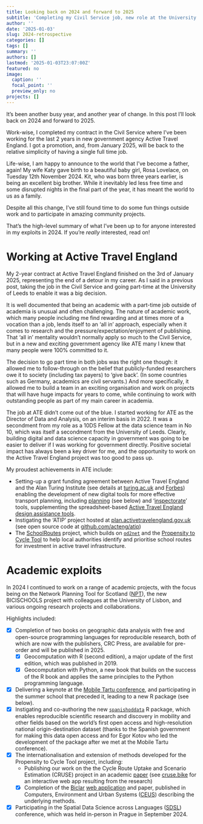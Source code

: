 ```yaml
---
title: Looking back on 2024 and forward to 2025
subtitle: 'Completing my Civil Service job, new role at the University of Leeds and family updates'
author: ''
date: '2025-01-03'
slug: 2024-retrospective
categories: []
tags: []
summary: ''
authors: []
lastmod: '2025-01-03T23:07:00Z'
featured: no
image:
  caption: ''
  focal_point: ''
  preview_only: no
projects: []
---
```


It's been another busy year, and another year of change.
In this post I'll look back on 2024 and forward to 2025.

Work-wise, I completed my contract in the Civil Service where I've been working for the last 2 years in new government agency Active Travel England.
I got a promotion, and, from January 2025, will be back to the relative simplicity of having a single full time job.

Life-wise, I am happy to announce to the world that I've become a father, again!
My wife Katy gave birth to a beautiful baby girl, Rosa Lovelace, on Tuesday 12th November 2024.
Kit, who was born three years earlier, is being an excellent big brother.
While it inevitably led less free time and some disrupted nights in the final part of the year, it has meant the world to us as a family.

Despite all this change, I've still found time to do some fun things outside work and to participate in amazing community projects.

That's the high-level summary of what I've been up to for anyone interested in my exploits in 2024.
If you're *really* interested, read on!

# Working at Active Travel England

My 2-year contract at Active Travel England finished on the 3rd of January 2025, representing the end of a detour in my career.
As I said in a previous post, taking the job in the Civil Service and going part-time at the University of Leeds to enable it was a big decision.

It is well documented that being an academic with a part-time job outside of academia is unusual and often challenging.
The nature of academic work, which many people including me find rewarding and at times more of a vocation than a job, lends itself to an 'all in' approach, especially when it comes to research and the pressure/expectation/enjoyment of publishing.
That 'all in' mentality wouldn't normally apply so much to the Civil Service, but in a new and exciting government agency like ATE many I knew that many people were 100% committed to it.

The decision to go part time in both jobs was the right one though: it allowed me to follow-through on the belief that publicly-funded researchers owe it to society (including tax payers) to 'give back'.
(In some countries such as Germany, academics are civil servants.)
And more specifically, it allowed me to build a team in an exciting organisation and work on projects that will have huge impacts for years to come, while continuing to work with outstanding people as part of my main career in academia.

The job at ATE didn't come out of the blue.
I started working for ATE as the Director of Data and Analysis, on an interim basis in 2022.
It was a secondment from my role as a 10DS Fellow at the data science team in No 10, which was itself a secondment from the University of Leeds.
Clearly, building digital and data science capacity in government was going to be easier to deliver if I was working for government directly.
Positive societal impact has always been a key driver for me, and the opportunity to work on the Active Travel England project was too good to pass up.

My proudest achievements in ATE include:

- Setting-up a grant funding agreement between Active Travel England and the Alan Turing Institute (see details at [turing.ac.uk](https://www.turing.ac.uk/news/alan-turing-institute-brings-data-expertise-nationwide-walking-and-cycling-schemes) and [Forbes](https://www.forbes.com/sites/carltonreid/2023/04/04/active-travel-england-partners-with-alan-turing-institute-to-leverage-data-into-investment/)) enabling the development of new digital tools for more effective transport planning, including [planning](https://plan.activetravelengland.gov.uk) (see below) and '[inspectorate](https://acteng.github.io/inspectorate_tools/)' tools, supplementing the spreadsheet-based [Active Travel England design assistance tools](https://www.gov.uk/government/publications/active-travel-england-design-assistance-tools).
<!-- (Incidentally, this was the first submission that ATE sent to then new government led by Rishi Sunak after the tumultuous and short-lived Liz Truss premiership.) -->
- Instigating the 'ATIP' project hosted at [plan.activetravelengland.gov.uk](https://plan.activetravelengland.gov.uk) (see open source code at [github.com/acteng/atip](https://github.com/acteng/atip))
- The [SchoolRoutes](https://acteng.github.io/netgen/articles/schoolroutes.html) project, which builds on [`od2net`](https://od2net.org) and the [Propensity to Cycle Tool](https://www.pct.bike) to help local authorities identify and prioritise school routes for investment in active travel infrastructure.

# Academic exploits

In 2024 I continued to work on a range of academic projects, with the focus being on the Network Planning Tool for Scotland ([NPT](https://www.npt.scot/)), the new BICISCHOOLS project with colleagues at the University of Lisbon, and various ongoing research projects and collaborations.

Highlights included:

- [x] Completion of two books on geographic data analysis with free and open-source programming languages for reproducible research, both of which are now with the publishers, CRC Press, are available for pre-order and will be published in 2025.
  - [x] Geocomputation with R (second edition), a major update of the first edition, which was published in 2019.
  - [x] Geocomputation with Python, a new book that builds on the success of the R book and applies the same principles to the Python programming language.
- [x] Delivering a keynote at the [Mobile Tartu conference](https://www.robinlovelace.net/post/tartu2024/), and participating in the summer school that preceded it, leading to a new R package (see below).
- [x] Instigating and co-authoring the new [`spanishoddata`](https://github.com/ropenspain/spanishoddata) R package, which enables reproducible scientific research and discovery in mobility and other fields based on the world's first open access and high-resolution national origin-destination dataset (thanks to the Spanish government for making this data open access and for Egor Kotov who led the development of the package after we met at the Mobile Tartu conference).
- [x] The internationalisation and extension of methods developed for the Propensity to Cycle Tool project, including:
  - Publishing our work on the the Cycle Route Uptake and Scenario Estimation (CRUSE) project in an academic [paper](https://www.robinlovelace.net/publication/lovelace-cycle-2024/) (see [cruse.bike](https://cruse.bike/) for an interactive web app resulting from the research)
  - [x] Completion of the [Biclar](https://www.tmlmobilidade.pt/comunicacao/noticias/biclar-tml-chama-municipios-a-debater-rumo-a-um-futuro-ciclavel/) [web application](https://u-shift.github.io/biclarwww/) and paper, published in Computers, Environment and Urban Systems ([CEUS](https://www.sciencedirect.com/science/article/pii/S0198971522000731)) describing the underlying methods.

- [x] Participating in the Spatial Data Science across Languages ([SDSL](https://spatial-data-science.github.io/2024/)) conference, which was held in-person in Prague in September 2024.


<!-- 

# My year in open source

# Community projects

# Thoughts on 2025

# References


![](images/paste-2.png)

![](images/paste-3.png) -->